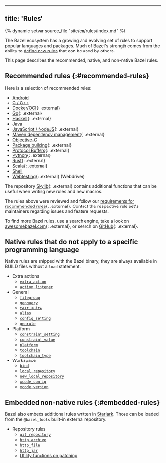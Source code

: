 
---
title: 'Rules'
---


{% dynamic setvar source_file "site/en/rules/index.md" %}

The Bazel ecosystem has a growing and evolving set of rules to support popular
languages and packages. Much of Bazel's strength comes from the ability to
[define new rules](/extending/concepts) that can be used by others.

This page describes the recommended, native, and non-native Bazel rules.

## Recommended rules {:#recommended-rules}

Here is a selection of recommended rules:

* [Android](/docs/bazel-and-android)
* [C / C++](/docs/bazel-and-cpp)
* [Docker/OCI](https://github.com/bazel-contrib/rules_oci){: .external}
* [Go](https://github.com/bazelbuild/rules_go){: .external}
* [Haskell](https://github.com/tweag/rules_haskell){: .external}
* [Java](/docs/bazel-and-java)
* [JavaScript / NodeJS](https://github.com/bazelbuild/rules_nodejs){: .external}
* [Maven dependency management](https://github.com/bazelbuild/rules_jvm_external){: .external}
* [Objective-C](/docs/bazel-and-apple)
* [Package building](https://github.com/bazelbuild/rules_pkg){: .external}
* [Protocol Buffers](https://github.com/bazelbuild/rules_proto#protobuf-rules-for-bazel){: .external}
* [Python](https://github.com/bazelbuild/rules_python){: .external}
* [Rust](https://github.com/bazelbuild/rules_rust){: .external}
* [Scala](https://github.com/bazelbuild/rules_scala){: .external}
* [Shell](/reference/be/shell)
* [Webtesting](https://github.com/bazelbuild/rules_webtesting){: .external} (Webdriver)

The repository [Skylib](https://github.com/bazelbuild/bazel-skylib){: .external} contains
additional functions that can be useful when writing new rules and new
macros.

The rules above were reviewed and follow our
[requirements for recommended rules](/community/recommended-rules){: .external}.
Contact the respective rule set's maintainers regarding issues and feature
requests.

To find more Bazel rules, use a search engine, take a look on
[awesomebazel.com](https://awesomebazel.com/){: .external}, or search on
[GitHub](https://github.com/search?o=desc&q=bazel+rules&s=stars&type=Repositories){: .external}.

## Native rules that do not apply to a specific programming language

Native rules are shipped with the Bazel binary, they are always available in
BUILD files without a `load` statement.

* Extra actions
  - [`extra_action`](/reference/be/extra-actions#extra_action)
  - [`action_listener`](/reference/be/extra-actions#action_listener)
* General
  - [`filegroup`](/reference/be/general#filegroup)
  - [`genquery`](/reference/be/general#genquery)
  - [`test_suite`](/reference/be/general#test_suite)
  - [`alias`](/reference/be/general#alias)
  - [`config_setting`](/reference/be/general#config_setting)
  - [`genrule`](/reference/be/general#genrule)
* Platform
  - [`constraint_setting`](/reference/be/platforms-and-toolchains#constraint_setting)
  - [`constraint_value`](/reference/be/platforms-and-toolchains#constraint_value)
  - [`platform`](/reference/be/platforms-and-toolchains#platform)
  - [`toolchain`](/reference/be/platforms-and-toolchains#toolchain)
  - [`toolchain_type`](/reference/be/platforms-and-toolchains#toolchain_type)
* Workspace
  - [`bind`](/reference/be/workspace#bind)
  - [`local_repository`](/reference/be/workspace#local_repository)
  - [`new_local_repository`](/reference/be/workspace#new_local_repository)
  - [`xcode_config`](/reference/be/objective-c#xcode_config)
  - [`xcode_version`](/reference/be/objective-c#xcode_version)

## Embedded non-native rules {:#embedded-rules}

Bazel also embeds additional rules written in [Starlark](/rules/language). Those can be loaded from
the `@bazel_tools` built-in external repository.

* Repository rules
  - [`git_repository`](/rules/lib/repo/git#git_repository)
  - [`http_archive`](/rules/lib/repo/http#http_archive)
  - [`http_file`](/rules/lib/repo/http#http_archive)
  - [`http_jar`](/rules/lib/repo/http#http_jar)
  - [Utility functions on patching](/rules/lib/repo/utils)
